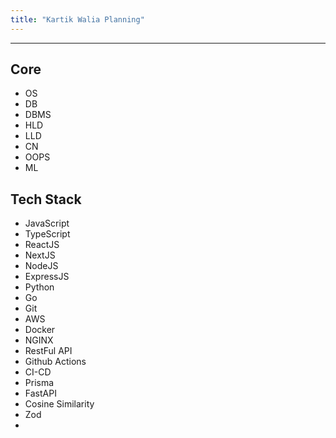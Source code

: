 ```yaml
---
title: "Kartik Walia Planning"
---
```



---
## Core

- OS
- DB
- DBMS
- HLD
- LLD
- CN
- OOPS
- ML

## Tech Stack

- JavaScript
- TypeScript
- ReactJS
- NextJS
- NodeJS
- ExpressJS
- Python
- Go
- Git
- AWS
- Docker
- NGINX
- RestFul API
- Github Actions
- CI-CD
- Prisma
- FastAPI
- Cosine Similarity
- Zod
- 
